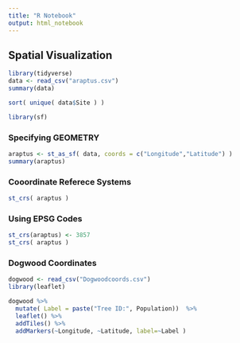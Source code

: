```yaml
---
title: "R Notebook"
output: html_notebook
---
```


## Spatial Visualization

```r
library(tidyverse)
data <- read_csv("araptus.csv")
summary(data)
```


```r
sort( unique( data$Site ) )
```




```r
library(sf)
```

### Specifying GEOMETRY

```r
araptus <- st_as_sf( data, coords = c("Longitude","Latitude") )
summary(araptus)
```



### Cooordinate Referece Systems

```r
st_crs( araptus )
```

### Using EPSG Codes

```r
st_crs(araptus) <- 3857
st_crs( araptus )
```






### Dogwood Coordinates

```r
dogwood <- read_csv("Dogwoodcoords.csv")
library(leaflet)

dogwood %>%
  mutate( Label = paste("Tree ID:", Population))  %>%
  leaflet() %>%
  addTiles() %>%
  addMarkers(~Longitude, ~Latitude, label=~Label )
```























